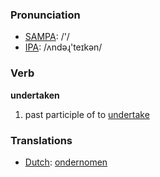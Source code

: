 === Pronunciation ===
*[[w:SAMPA|SAMPA]]: /'/
*[[w:IPA|IPA]]: /ʌndəɻ'teɪkən/

=== Verb ===

'''undertaken'''

# past participle of to [[undertake]]

=== Translations ===
*[[Dutch]]: [[ondernomen]]